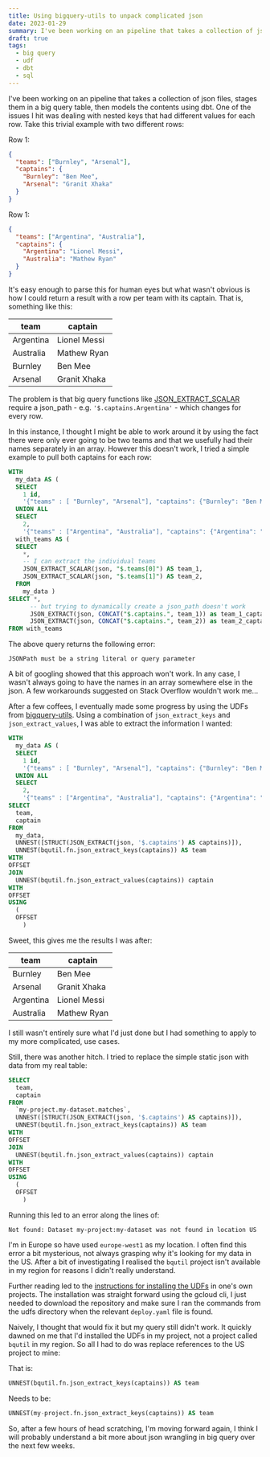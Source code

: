```yaml
---
title: Using bigquery-utils to unpack complicated json
date: 2023-01-29
summary: I've been working on an pipeline that takes a collection of json files, stages them in a big query table, then models the contents using dbt. One of the issues I hit was dealing with nested keys that had different values for each row. I was able to make progress by using some UDFs from the bigquery-utils project but a few steps were required.
draft: true
tags:
  - big query
  - udf
  - dbt
  - sql
---
```


I've been working on an pipeline that takes a collection of json files, stages them in a big query table, then models the contents using dbt. One of the issues I hit was dealing with nested keys that had different values for each row. Take this trivial example with two different rows:

Row 1:

```json
{
  "teams": ["Burnley", "Arsenal"],
  "captains": {
    "Burnley": "Ben Mee",
    "Arsenal": "Granit Xhaka"
  }
}
```

Row 1:

```json
{
  "teams": ["Argentina", "Australia"],
  "captains": {
    "Argentina": "Lionel Messi",
    "Australia": "Mathew Ryan"
  }
}
```

It's easy enough to parse this for human eyes but what wasn't obvious is how I could return a result with a row per team with its captain. That is, something like this:

| team      | captain      |
| --------- | ------------ |
| Argentina | Lionel Messi |
| Australia | Mathew Ryan  |
| Burnley   | Ben Mee      |
| Arsenal   | Granit Xhaka |

The problem is that big query functions like [JSON_EXTRACT_SCALAR](https://cloud.google.com/bigquery/docs/reference/standard-sql/json_functions#json_extract_scalar) require a json_path - e.g. `'$.captains.Argentina'` - which changes for every row.

In this instance, I thought I might be able to work around it by using the fact there were only ever going to be two teams and that we usefully had their names separately in an array. However this doesn't work, I tried a simple example to pull both captains for each row:

```sql
WITH
  my_data AS (
  SELECT
    1 id,
    '{"teams" : [ "Burnley", "Arsenal"], "captains": {"Burnley": "Ben Mee", "Arsenal": "Granit Xhaka"}}' json
  UNION ALL
  SELECT
    2,
    '{"teams" : ["Argentina", "Australia"], "captains": {"Argentina": "Lionel Messi", "Australia": "Mathew Ryan"}}' ),
  with_teams AS (
  SELECT
    *,
    -- I can extract the individual teams
    JSON_EXTRACT_SCALAR(json, "$.teams[0]") AS team_1,
    JSON_EXTRACT_SCALAR(json, "$.teams[1]") AS team_2,
  FROM
    my_data )
SELECT *,
      -- but trying to dynamically create a json_path doesn't work
      JSON_EXTRACT(json, CONCAT("$.captains.", team_1)) as team_1_captain,
      JSON_EXTRACT(json, CONCAT("$.captains.", team_2)) as team_2_captain
FROM with_teams
```

The above query returns the following error:

`JSONPath must be a string literal or query parameter`

A bit of googling showed that this approach won't work. In any case, I wasn't always going to have the names in an array somewhere else in the json. A few workarounds suggested on Stack Overflow wouldn't work me...

After a few coffees, I eventually made some progress by using the UDFs from [bigquery-utils](https://github.com/GoogleCloudPlatform/bigquery-utils). Using a combination of `json_extract_keys` and `json_extract_values`, I was able to extract the information I wanted:

```sql
WITH
  my_data AS (
  SELECT
    1 id,
    '{"teams" : [ "Burnley", "Arsenal"], "captains": {"Burnley": "Ben Mee", "Arsenal": "Granit Xhaka"}}' json
  UNION ALL
  SELECT
    2,
    '{"teams" : ["Argentina", "Australia"], "captains": {"Argentina": "Lionel Messi", "Australia": "Mathew Ryan"}}' )
SELECT
  team,
  captain
FROM
  my_data,
  UNNEST([STRUCT(JSON_EXTRACT(json, '$.captains') AS captains)]),
  UNNEST(bqutil.fn.json_extract_keys(captains)) AS team
WITH
OFFSET
JOIN
  UNNEST(bqutil.fn.json_extract_values(captains)) captain
WITH
OFFSET
USING
  (
  OFFSET
    )
```

Sweet, this gives me the results I was after:

| team      | captain      |
| --------- | ------------ |
| Burnley   | Ben Mee      |
| Arsenal   | Granit Xhaka |
| Argentina | Lionel Messi |
| Australia | Mathew Ryan  |

I still wasn't entirely sure what I'd just done but I had something to apply to my more complicated, use cases.

Still, there was another hitch. I tried to replace the simple static json with data from my real table:

```sql
SELECT
  team,
  captain
FROM
  `my-project.my-dataset.matches`,
  UNNEST([STRUCT(JSON_EXTRACT(json, '$.captains') AS captains)]),
  UNNEST(bqutil.fn.json_extract_keys(captains)) AS team
WITH
OFFSET
JOIN
  UNNEST(bqutil.fn.json_extract_values(captains)) captain
WITH
OFFSET
USING
  (
  OFFSET
    )
```

Running this led to an error along the lines of:

`Not found: Dataset my-project:my-dataset was not found in location US`

I'm in Europe so have used `europe-west1` as my location. I often find this error a bit mysterious, not always grasping why it's looking for my data in the US. After a bit of investigating I realised the `bqutil` project isn't available in my region for reasons I didn't really understand.

Further reading led to the [instructions for installing the UDFs](https://github.com/GoogleCloudPlatform/bigquery-utils/tree/master/udfs) in one's own projects. The installation was straight forward using the gcloud cli, I just needed to download the repository and make sure I ran the commands from the udfs directory when the relevant `deploy.yaml` file is found.

Naively, I thought that would fix it but my query still didn't work. It quickly dawned on me that I'd installed the UDFs in my project, not a project called `bqutil` in my region. So all I had to do was replace references to the US project to mine:

That is:

```sql
UNNEST(bqutil.fn.json_extract_keys(captains)) AS team
```

Needs to be:

```sql
UNNEST(my-project.fn.json_extract_keys(captains)) AS team
```

So, after a few hours of head scratching, I'm moving forward again, I think I will probably understand a bit more about json wrangling in big query over the next few weeks.
